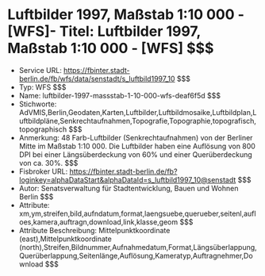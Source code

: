 # Luftbilder 1997, Maßstab 1:10 000 - [WFS]- Titel: Luftbilder 1997, Maßstab 1:10 000 - [WFS] $$$
- Service URL: https://fbinter.stadt-berlin.de/fb/wfs/data/senstadt/s_luftbild1997_10 $$$
- Typ: WFS $$$
- Name: luftbilder-1997-massstab-1-10-000-wfs-deaf6f5d $$$
- Stichworte: AdVMIS,Berlin,Geodaten,Karten,Luftbilder,Luftbildmosaike,Luftbildplan,Luftbildpläne,Senkrechtaufnahmen,Topografie,Topographie,topografisch,topographisch $$$
- Anmerkung: 48 Farb-Luftbilder (Senkrechtaufnahmen) von der Berliner Mitte im Maßstab 1:10 000. Die Luftbilder haben eine Auflösung von 800 DPI bei einer Längsüberdeckung von 60% und einer Querüberdeckung von ca. 30%. $$$
- Fisbroker URL: https://fbinter.stadt-berlin.de/fb?loginkey=alphaDataStart&alphaDataId=s_luftbild1997_10@senstadt $$$
- Autor: Senatsverwaltung für Stadtentwicklung, Bauen und Wohnen Berlin $$$
- Attribute: xm,ym,streifen,bild,aufndatum,format,laengsuebe,querueber,seitenl,aufloes,kamera,auftragn,download,link,klasse,geom $$$
- Attribute Beschreibung: Mittelpunktkoordinate (east),Mittelpunktkoordinate (north),Streifen,Bildnummer,Aufnahmedatum,Format,Längsüberlappung,Querüberlappung,Seitenlänge,Auflösung,Kameratyp,Auftragnehmer,Download $$$
